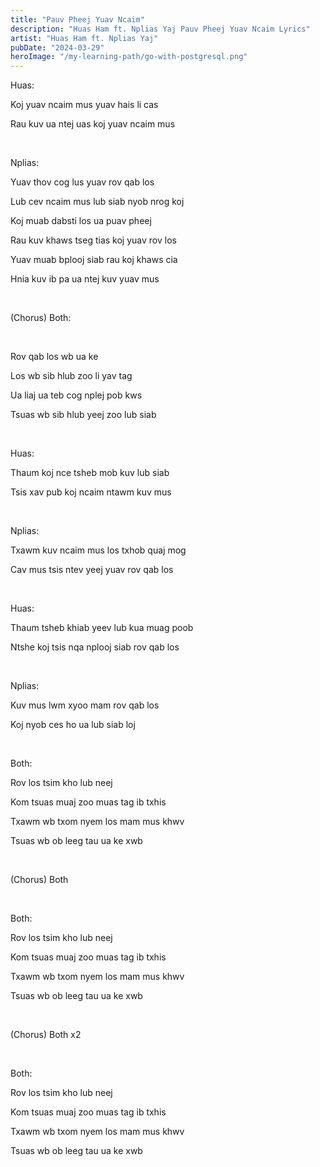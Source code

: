 ```yaml
---
title: "Pauv Pheej Yuav Ncaim"
description: "Huas Ham ft. Nplias Yaj Pauv Pheej Yuav Ncaim Lyrics"
artist: "Huas Ham ft. Nplias Yaj"
pubDate: "2024-03-29"
heroImage: "/my-learning-path/go-with-postgresql.png"
---
```


Huas:

Koj yuav ncaim mus yuav hais li cas

Rau kuv ua ntej uas koj yuav ncaim mus

<br />

Nplias:

Yuav thov cog lus yuav rov qab los

Lub cev ncaim mus lub siab nyob nrog koj

Koj muab dabsti los ua puav pheej

Rau kuv khaws tseg tias koj yuav rov los

Yuav muab bplooj siab rau koj khaws cia

Hnia kuv ib pa ua ntej kuv yuav mus

<br />

(Chorus) Both:

<br />

Rov qab los wb ua ke

Los wb sib hlub zoo li yav tag

Ua liaj ua teb cog nplej pob kws

Tsuas wb sib hlub yeej zoo lub siab

<br />

Huas:

Thaum koj nce tsheb mob kuv lub siab

Tsis xav pub koj ncaim ntawm kuv mus

<br />

Nplias:

Txawm kuv ncaim mus los txhob quaj mog

Cav mus tsis ntev yeej yuav rov qab los

<br />

Huas:

Thaum tsheb khiab yeev lub kua muag poob

Ntshe koj tsis nqa nplooj siab rov qab los

<br />

Nplias:

Kuv mus lwm xyoo mam rov qab los

Koj nyob ces ho ua lub siab loj

<br />

Both:

Rov los tsim kho lub neej

Kom tsuas muaj zoo muas tag ib txhis

Txawm wb txom nyem los mam mus khwv

Tsuas wb ob leeg tau ua ke xwb

<br />

(Chorus) Both

<br />

Both:

Rov los tsim kho lub neej

Kom tsuas muaj zoo muas tag ib txhis

Txawm wb txom nyem los mam mus khwv

Tsuas wb ob leeg tau ua ke xwb

<br />

(Chorus) Both x2

<br />

Both:

Rov los tsim kho lub neej

Kom tsuas muaj zoo muas tag ib txhis

Txawm wb txom nyem los mam mus khwv

Tsuas wb ob leeg tau ua ke xwb
